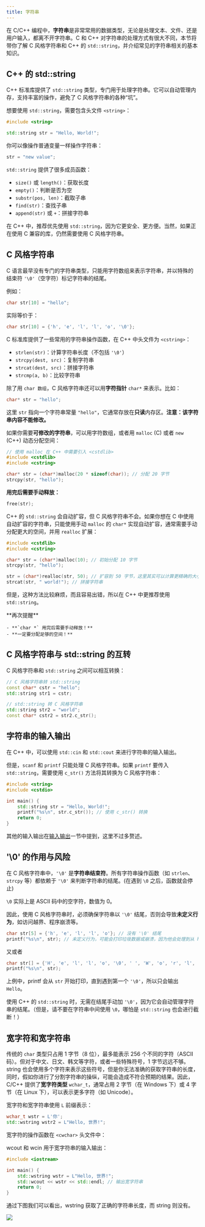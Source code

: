 ```yaml
---
title: 字符串
---
```


在 C/C++ 编程中，**字符串**是非常常用的数据类型，无论是处理文本、文件、还是用户输入，都离不开字符串。C 和 C++ 对字符串的处理方式有很大不同，本节将带你了解 C 风格字符串和 C++ 的 `std::string`，并介绍常见的字符串相关的基本知识。

## C++ 的 std::string

C++ 标准库提供了 `std::string` 类型，专门用于处理字符串。它可以自动管理内存，支持丰富的操作，避免了 C 风格字符串的各种“坑”。

想要使用 `std::string`，需要包含头文件 `<string>`：

```cpp
#include <string>

std::string str = "Hello, World!";
```

你可以像操作普通变量一样操作字符串：

```cpp
str = "new value";
```

`std::string` 提供了很多成员函数：

- `size()` 或 `length()`：获取长度
- `empty()`：判断是否为空
- `substr(pos, len)`：截取子串
- `find(str)`：查找子串
- `append(str)` 或 `+`：拼接字符串

在 C++ 中，推荐优先使用 `std::string`，因为它更安全、更方便。当然，如果正在使用 C 兼容的库，仍然需要使用 C 风格字符串。

## C 风格字符串

C 语言最早没有专门的字符串类型，只能用字符数组来表示字符串，并以特殊的结束符 `'\0'`（空字符）标记字符串的结尾。

例如：

```cpp
char str[10] = "hello";
```

实际等价于：

```cpp
char str[10] = {'h', 'e', 'l', 'l', 'o', '\0'};
```

C 标准库提供了一些常用的字符串操作函数，在 C++ 中头文件为 `<cstring>`：

- `strlen(str)`：计算字符串长度（不包括 `'\0'`）
- `strcpy(dest, src)`：复制字符串
- `strcat(dest, src)`：拼接字符串
- `strcmp(a, b)`：比较字符串

除了用 `char 数组`，C 风格字符串还可以用**字符指针** `char*` 来表示。比如：

```cpp
char* str = "hello";
```

这里 `str` 指向一个字符串常量 `"hello"`，它通常存放在**只读**内存区。**注意：该字符串内容不能修改。**

如果你需要**可修改的字符串**，可以用字符数组，或者用 `malloc` (C) 或者 `new` (C++) 动态分配空间：

```cpp
// 使用 malloc 在 C++ 中需要引入 <cstdlib>
#include <cstdlib>
#include <cstring>

char* str = (char*)malloc(20 * sizeof(char)); // 分配 20 字节
strcpy(str, "hello");
```

**用完后需要手动释放：**

```cpp
free(str);
```

C++ 的 `std::string` 会自动扩容，但 C 风格字符串不会。如果你想在 C 中使用自动扩容的字符串，只能使用手动 `malloc` 的 `char*` 实现自动扩容，通常需要手动分配更大的空间，并用 `realloc` 扩展：

```cpp
#include <cstdlib>
#include <cstring>

char* str = (char*)malloc(10); // 初始分配 10 字节
strcpy(str, "hello");

str = (char*)realloc(str, 50); // 扩容到 50 字节，这里其实可以计算更精确的大小来分配，防止浪费
strcat(str, " world!"); // 拼接字符串
```

但是，这种方法比较麻烦，而且容易出错，所以在 C++ 中更推荐使用 `std::string`。

<Callout type="warn">
    **再次提醒**

    - **`char *` 用完后需要手动释放！**
    - **一定要分配足够的空间！**
</Callout>

## C 风格字符串与 std::string 的互转

C 风格字符串和 `std::string` 之间可以相互转换：

```cpp
// C 风格字符串转 std::string
const char* cstr = "hello";
std::string str1 = cstr;

// std::string 转 C 风格字符串
std::string str2 = "world";
const char* cstr2 = str2.c_str();
```

## 字符串的输入输出

在 C++ 中，可以使用 `std::cin` 和 `std::cout` 来进行字符串的输入输出。

但是，`scanf` 和 `printf` 只能处理 C 风格字符串。如果 `printf` 要传入 `std::string`，需要使用 `c_str()` 方法将其转换为 C 风格字符串：

```cpp
#include <string>
#include <cstdio>

int main() {
    std::string str = "Hello, World!";
    printf("%s\n", str.c_str()); // 使用 c_str() 转换
    return 0;
}
```

其他的输入输出在[输入输出](/docs/cpp/basic/io)一节中提到，这里不过多赘述。

## '\0' 的作用与风险

在 C 风格字符串中，`'\0'` 是**字符串结束符**。所有字符串操作函数（如 `strlen`、`strcpy` 等）都依赖于 `'\0'` 来判断字符串的结尾。(在遇到 `\0` 之后，函数就会停止)

<Callout>`\0` 实际上是 ASCII 码中的空字符，数值为 0。</Callout>

因此，使用 C 风格字符串时，必须确保字符串以 `'\0'` 结尾，否则会导致**未定义行为**，如访问越界、程序崩溃等。

```cpp
char str[5] = {'h', 'e', 'l', 'l', 'o'}; // 没有 '\0' 结尾
printf("%s\n", str); // 未定义行为，可能会打印垃圾数据或崩溃，因为他会处理到从 h 开始一直找到内存中的第一个 '\0' 结束。
```

又或者

```cpp
char str[] = {'H', 'e', 'l', 'l', 'o', '\0', ' ', 'W', 'o', 'r', 'l', 'd', '\0'};
printf("%s\n", str);
```

上例中，printf 会从 `str` 开始打印，直到遇到第一个 `'\0'`，所以只会输出 `Hello`。

使用 C++ 的 `std::string` 时，无需在结尾手动加 `'\0'`，因为它会自动管理字符串的结尾。（但是，请不要在字符串中间使用 `\0`，哪怕是 `std::string` 也会进行截断！）

## 宽字符和宽字符串

传统的 `char` 类型只占用 1 字节（8 位），最多能表示 256 个不同的字符（ASCII 码）。但对于中文、日文、韩文等字符，或者一些特殊符号，1 字节远远不够。string 也会使用多个字符来表示这些符号，但是你无法准确的获取字符串的长度，同时，假如你进行了分割字符串的操纵，可能会造成不符合预期的结果。因此，C/C++ 提供了**宽字符类型** `wchar_t`，通常占用 2 字节（在 Windows 下）或 4 字节（在 Linux 下），可以表示更多字符（如 Unicode）。

宽字符和宽字符串使用 `L` 前缀表示：

```cpp
wchar_t wstr = L'你';
std::wstring wstr2 = L"Hello, 世界!";
```

宽字符的操作函数在 `<cwchar>` 头文件中：

wcout 和 wcin 用于宽字符串的输入输出：

```cpp
#include <iostream>

int main() {
    std::wstring wstr = L"Hello, 世界!";
    std::wcout << wstr << std::endl; // 输出宽字符串
    return 0;
}
```

通过下图我们可以看出，wstring 获取了正确的字符串长度，而 string 则没有。

![](./images/wstr_and_str.png)
